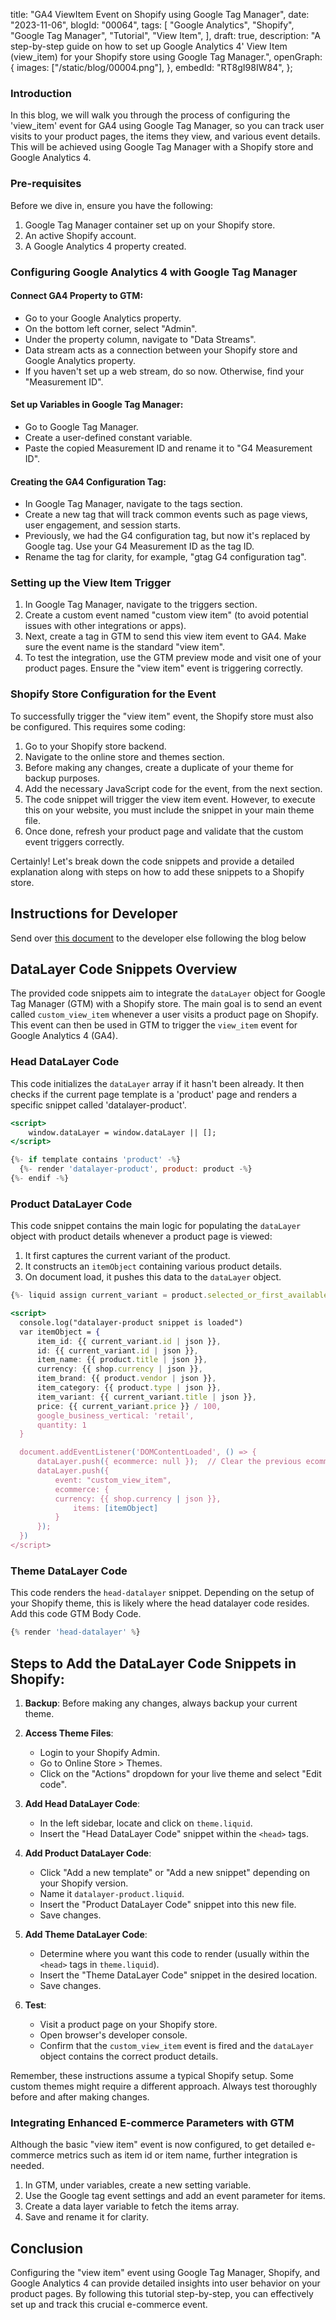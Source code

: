  title: "GA4 ViewItem Event on Shopify using Google Tag Manager",
 date: "2023-11-06",
 blogId: "00064",
 tags: [
  "Google Analytics",
  "Shopify",
  "Google Tag Manager",
  "Tutorial",
  "View Item",
 ],
 draft: true,
 description:
  "A step-by-step guide on how to set up Google Analytics 4' View Item (view_item) for your Shopify store using Google Tag Manager.",
 openGraph: {
  images: ["/static/blog/00004.png"],
 },
 embedId: "RT8gI98IW84",
};

<BlogHeader metadata={metadata} />

### Introduction

In this blog, we will walk you through the process of configuring the 'view_item' event for GA4 using Google Tag Manager, so you can track user visits to your product pages, the items they view, and various event details. This will be achieved using Google Tag Manager with a Shopify store and Google Analytics 4.

<YoutubeEmbed embedId={metadata.embedId} />

### Pre-requisites

Before we dive in, ensure you have the following:

1. Google Tag Manager container set up on your Shopify store.
2. An active Shopify account.
3. A Google Analytics 4 property created.

### Configuring Google Analytics 4 with Google Tag Manager

#### **Connect GA4 Property to GTM**:

- Go to your Google Analytics property.
- On the bottom left corner, select "Admin".
- Under the property column, navigate to "Data Streams".
- Data stream acts as a connection between your Shopify store and Google Analytics property.
- If you haven't set up a web stream, do so now. Otherwise, find your "Measurement ID".

<Note
 title='Tip'
 content='The Measurement ID is crucial for configuring GA4 in Google Tag Manager. Make sure to copy it.'
/>

#### **Set up Variables in Google Tag Manager**:

- Go to Google Tag Manager.
- Create a user-defined constant variable.
- Paste the copied Measurement ID and rename it to "G4 Measurement ID".

#### **Creating the GA4 Configuration Tag**:

- In Google Tag Manager, navigate to the tags section.
- Create a new tag that will track common events such as page views, user engagement, and session starts.
- Previously, we had the G4 configuration tag, but now it's replaced by Google tag. Use your G4 Measurement ID as the tag ID.
- Rename the tag for clarity, for example, "gtag G4 configuration tag".

### Setting up the View Item Trigger

1. In Google Tag Manager, navigate to the triggers section.
2. Create a custom event named "custom view item" (to avoid potential issues with other integrations or apps).
3. Next, create a tag in GTM to send this view item event to GA4. Make sure the event name is the standard "view item".
4. To test the integration, use the GTM preview mode and visit one of your product pages. Ensure the "view item" event is triggering correctly.

### Shopify Store Configuration for the Event

To successfully trigger the "view item" event, the Shopify store must also be configured. This requires some coding:

1. Go to your Shopify store backend.
2. Navigate to the online store and themes section.
3. Before making any changes, create a duplicate of your theme for backup purposes.
4. Add the necessary JavaScript code for the event, from the next section.
5. The code snippet will trigger the view item event. However, to execute this on your website, you must include the snippet in your main theme file.
6. Once done, refresh your product page and validate that the custom event triggers correctly.

Certainly! Let's break down the code snippets and provide a detailed explanation along with steps on how to add these snippets to a Shopify store.

## Instructions for Developer

Send over [this document](/static/pdf/blog/shopify/configuring-ga4-view-item-event-on-shopify-using-gtm.pdf) to the developer else following the blog below

## DataLayer Code Snippets Overview

The provided code snippets aim to integrate the `dataLayer` object for Google Tag Manager (GTM) with a Shopify store. The main goal is to send an event called `custom_view_item` whenever a user visits a product page on Shopify. This event can then be used in GTM to trigger the `view_item` event for Google Analytics 4 (GA4).

### Head DataLayer Code

This code initializes the `dataLayer` array if it hasn't been already. It then checks if the current page template is a 'product' page and renders a specific snippet called 'datalayer-product'.

```jsx
<script>
    window.dataLayer = window.dataLayer || [];
</script>

{%- if template contains 'product' -%}
  {%- render 'datalayer-product', product: product -%}
{%- endif -%}
```

### Product DataLayer Code

This code snippet contains the main logic for populating the `dataLayer` object with product details whenever a product page is viewed:

1. It first captures the current variant of the product.
2. It constructs an `itemObject` containing various product details.
3. On document load, it pushes this data to the `dataLayer` object.

```jsx
{%- liquid assign current_variant = product.selected_or_first_available_variant -%}

<script>
  console.log("datalayer-product snippet is loaded")
  var itemObject = {
      item_id: {{ current_variant.id | json }},
      id: {{ current_variant.id | json }},
      item_name: {{ product.title | json }},
      currency: {{ shop.currency | json }},
      item_brand: {{ product.vendor | json }},
      item_category: {{ product.type | json }},
      item_variant: {{ current_variant.title | json }},
      price: {{ current_variant.price }} / 100,
      google_business_vertical: 'retail',
      quantity: 1
  }

  document.addEventListener('DOMContentLoaded', () => {
      dataLayer.push({ ecommerce: null });  // Clear the previous ecommerce object.
      dataLayer.push({
          event: "custom_view_item",
          ecommerce: {
          currency: {{ shop.currency | json }},
              items: [itemObject]
          }
      });
  })
</script>
```

### Theme DataLayer Code

This code renders the `head-datalayer` snippet. Depending on the setup of your Shopify theme, this is likely where the head datalayer code resides. Add this code GTM Body Code.

```jsx
{% render 'head-datalayer' %}
```

## Steps to Add the DataLayer Code Snippets in Shopify:

1. **Backup**: Before making any changes, always backup your current theme.

2. **Access Theme Files**:

   - Login to your Shopify Admin.
   - Go to Online Store > Themes.
   - Click on the "Actions" dropdown for your live theme and select "Edit code".

3. **Add Head DataLayer Code**:

   - In the left sidebar, locate and click on `theme.liquid`.
   - Insert the "Head DataLayer Code" snippet within the `<head>` tags.

4. **Add Product DataLayer Code**:

   - Click "Add a new template" or "Add a new snippet" depending on your Shopify version.
   - Name it `datalayer-product.liquid`.
   - Insert the "Product DataLayer Code" snippet into this new file.
   - Save changes.

5. **Add Theme DataLayer Code**:

   - Determine where you want this code to render (usually within the `<head>` tags in `theme.liquid`).
   - Insert the "Theme DataLayer Code" snippet in the desired location.
   - Save changes.

6. **Test**:
   - Visit a product page on your Shopify store.
   - Open browser's developer console.
   - Confirm that the `custom_view_item` event is fired and the `dataLayer` object contains the correct product details.

Remember, these instructions assume a typical Shopify setup. Some custom themes might require a different approach. Always test thoroughly before and after making changes.

### Integrating Enhanced E-commerce Parameters with GTM

Although the basic "view item" event is now configured, to get detailed e-commerce metrics such as item id or item name, further integration is needed.

1. In GTM, under variables, create a new setting variable.
2. Use the Google tag event settings and add an event parameter for items.
3. Create a data layer variable to fetch the items array.
4. Save and rename it for clarity.

<Note
 title='Review'
 content="Before implementing, ensure that you've correctly followed each step, double-check your codes, variable names, and ensure that you're seeing the expected results in both GTM and GA4. Proper setup will ensure accurate data tracking and invaluable insights for your e-commerce business."
/>

## Conclusion

Configuring the "view item" event using Google Tag Manager, Shopify, and Google Analytics 4 can provide detailed insights into user behavior on your product pages. By following this tutorial step-by-step, you can effectively set up and track this crucial e-commerce event.
